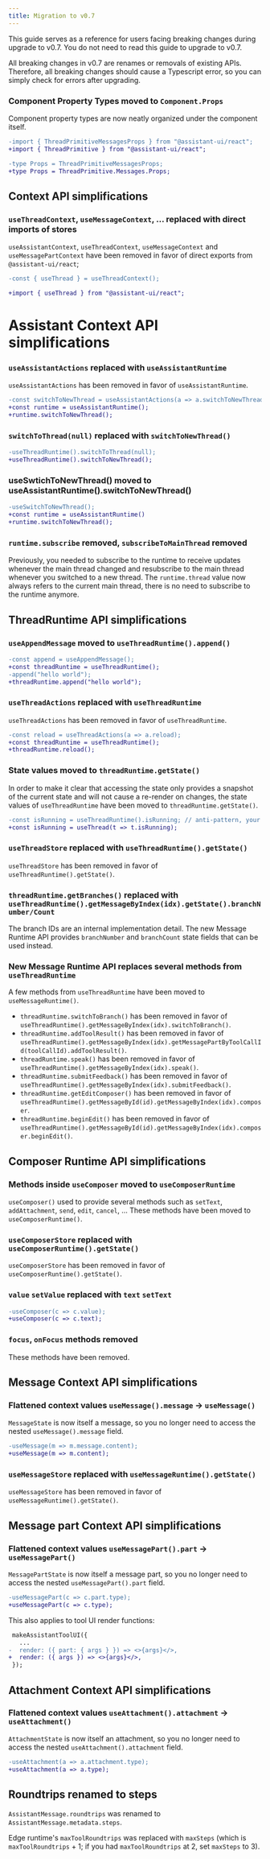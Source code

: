 ```yaml
---
title: Migration to v0.7
---
```



This guide serves as a reference for users facing breaking changes during upgrade to v0.7. You do not need to read this guide to upgrade to v0.7.

All breaking changes in v0.7 are renames or removals of existing APIs. Therefore, all breaking changes should cause a Typescript error, so you can simply check for errors after upgrading.

### Component Property Types moved to `Component.Props`

Component property types are now neatly organized under the component itself.

```diff
-import { ThreadPrimitiveMessagesProps } from "@assistant-ui/react";
+import { ThreadPrimitive } from "@assistant-ui/react";

-type Props = ThreadPrimitiveMessagesProps;
+type Props = ThreadPrimitive.Messages.Props;
```

## Context API simplifications

### `useThreadContext`, `useMessageContext`, ... replaced with direct imports of stores

`useAssistantContext`, `useThreadContext`, `useMessageContext` and `useMessagePartContext` have been removed in favor of direct exports from `@assistant-ui/react`;

```diff
-const { useThread } = useThreadContext();

+import { useThread } from "@assistant-ui/react";
```

# Assistant Context API simplifications

### `useAssistantActions` replaced with `useAssistantRuntime`

`useAssistantActions` has been removed in favor of `useAssistantRuntime`.

```diff
-const switchToNewThread = useAssistantActions(a => a.switchToNewThread);
+const runtime = useAssistantRuntime();
+runtime.switchToNewThread();
```

### `switchToThread(null)` replaced with `switchToNewThread()`

```diff
-useThreadRuntime().switchToThread(null);
+useThreadRuntime().switchToNewThread();
```

### useSwtichToNewThread() moved to useAssistantRuntime().switchToNewThread()

```diff
-useSwitchToNewThread();
+const runtime = useAssistantRuntime()
+runtime.switchToNewThread();
```

### `runtime.subscribe` removed, `subscribeToMainThread` removed

Previously, you needed to subscribe to the runtime to receive updates whenever the main thread changed and resubscribe to the main thread whenever you switched to a new thread. The `runtime.thread` value now always refers to the current main thread, there is no need to subscribe to the runtime anymore.

## ThreadRuntime API simplifications

### `useAppendMessage` moved to `useThreadRuntime().append()`

```diff
-const append = useAppendMessage();
+const threadRuntime = useThreadRuntime();
-append("hello world");
+threadRuntime.append("hello world");
```

### `useThreadActions` replaced with `useThreadRuntime`

`useThreadActions` has been removed in favor of `useThreadRuntime`.

```diff
-const reload = useThreadActions(a => a.reload);
+const threadRuntime = useThreadRuntime();
+threadRuntime.reload();
```

### State values moved to `threadRuntime.getState()`

In order to make it clear that accessing the state only provides a snapshot of the current state and will not cause a re-render on changes, the state values of `useThreadRuntime` have been moved to `threadRuntime.getState()`.

```diff
-const isRunning = useThreadRuntime().isRunning; // anti-pattern, your code will not update on change
+const isRunning = useThread(t => t.isRunning);
```

### `useThreadStore` replaced with `useThreadRuntime().getState()`

`useThreadStore` has been removed in favor of `useThreadRuntime().getState()`.

### `threadRuntime.getBranches()` replaced with `useThreadRuntime().getMessageByIndex(idx).getState().branchNumber/Count`

The branch IDs are an internal implementation detail. The new Message Runtime API provides `branchNumber` and `branchCount` state fields that can be used instead.

### New Message Runtime API replaces several methods from `useThreadRuntime`

A few methods from `useThreadRuntime` have been moved to `useMessageRuntime()`.

- `threadRuntime.switchToBranch()` has been removed in favor of `useThreadRuntime().getMessageByIndex(idx).switchToBranch()`.
- `threadRuntime.addToolResult()` has been removed in favor of `useThreadRuntime().getMessageByIndex(idx).getMessagePartByToolCallId(toolCallId).addToolResult()`.
- `threadRuntime.speak()` has been removed in favor of `useThreadRuntime().getMessageByIndex(idx).speak()`.
- `threadRuntime.submitFeedback()` has been removed in favor of `useThreadRuntime().getMessageByIndex(idx).submitFeedback()`.
- `threadRuntime.getEditComposer()` has been removed in favor of `useThreadRuntime().getMessageById(id).getMessageByIndex(idx).composer`.
- `threadRuntime.beginEdit()` has been removed in favor of `useThreadRuntime().getMessageById(id).getMessageByIndex(idx).composer.beginEdit()`.

## Composer Runtime API simplifications

### Methods inside `useComposer` moved to `useComposerRuntime`

`useComposer()` used to provide several methods such as `setText`, `addAttachment`, `send`, `edit`, `cancel`, ...
These methods have been moved to `useComposerRuntime()`.

### `useComposerStore` replaced with `useComposerRuntime().getState()`

`useComposerStore` has been removed in favor of `useComposerRuntime().getState()`.

### `value` `setValue` replaced with `text` `setText`

```diff
-useComposer(c => c.value);
+useComposer(c => c.text);
```

### `focus`, `onFocus` methods removed

These methods have been removed.

## Message Context API simplifications

### Flattened context values `useMessage().message` -> `useMessage()`

`MessageState` is now itself a message, so you no longer need to access the nested `useMessage().message` field.

```diff
-useMessage(m => m.message.content);
+useMessage(m => m.content);
```

### `useMessageStore` replaced with `useMessageRuntime().getState()`

`useMessageStore` has been removed in favor of `useMessageRuntime().getState()`.

## Message part Context API simplifications

### Flattened context values `useMessagePart().part` -> `useMessagePart()`

`MessagePartState` is now itself a message part, so you no longer need to access the nested `useMessagePart().part` field.

```diff
-useMessagePart(c => c.part.type);
+useMessagePart(c => c.type);
```

This also applies to tool UI render functions:

```diff
 makeAssistantToolUI({
   ...
-  render: ({ part: { args } }) => <>{args}</>,
+  render: ({ args }) => <>{args}</>,
 });
```

## Attachment Context API simplifications

### Flattened context values `useAttachment().attachment` -> `useAttachment()`

`AttachmentState` is now itself an attachment, so you no longer need to access the nested `useAttachment().attachment` field.

```diff
-useAttachment(a => a.attachment.type);
+useAttachment(a => a.type);
```

## Roundtrips renamed to steps

`AssistantMessage.roundtrips` was renamed to `AssistantMessage.metadata.steps`.

Edge runtime's `maxToolRoundtrips` was replaced with `maxSteps` (which is `maxToolRoundtrips` + 1; if you had `maxToolRoundtrips` at 2, set `maxSteps` to 3).
